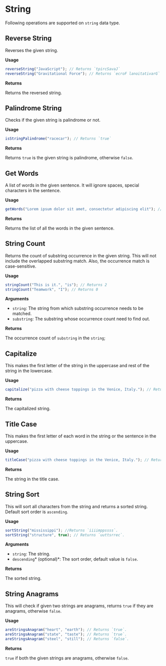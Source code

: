 # String

Following operations are supported on `string` data type.

## Reverse String

Reverses the given string.

**Usage**

```js copy
reverseString("JavaScript"); // Returns `tpircSavaJ`
reverseString("Gravitational Force"); // Returns `ecroF lanoitativarG`
```

**Returns**

Returns the reversed string.

## Palindrome String

Checks if the given string is palindrome or not.

**Usage**

```js copy
isStringPalindrome("racecar"); // Returns `true`
```

**Returns**

Returns `true` is the given string is palindrome, otherwise `false`.

## Get Words

A list of words in the given sentence. It will ignore spaces, special characters in the sentence.

**Usage**

```js copy
getWords("Lorem ipsum dolor sit amet, consectetur adipiscing elit"); // Returns ["Lorem", "ipsum", "dolor", "sit", "amet", "consectetur", "adipiscing", "elit"]
```

**Returns**

Returns the list of all the words in the given sentence.

## String Count

Returns the count of substring occurrence in the given string. This will not include the overlapped substring match. Also, the occurrence match is case-sensitive.

**Usage**

```js copy
stringCount("This is it.", "is"); // Returns 2
stringCount("Teamwork", "I"); // Returns 0
```

**Arguments**

- `string`: The string from which substring occurrence needs to be matched.
- `substring`: The substring whose occurrence count need to find out.

**Returns**

The occurrence count of `substring` in the `string`;

## Capitalize

This makes the first letter of the string in the uppercase and rest of the string in the lowercase.

**Usage**

```js copy
capitalize("pizza with cheese toppings in the Venice, Italy."); // Returns `Pizza with cheese toppings in the venice, italy.`
```

**Returns**

The capitalized string.

## Title Case

This makes the first letter of each word in the string or the sentence in the uppercase.

**Usage**

```js copy
titleCase("pizza with cheese toppings in the Venice, Italy."); // Returns `Pizza With Cheese Toppings In The Venice, Italy.`
```

**Returns**

The string in the title case.

## String Sort

This will sort all characters from the string and returns a sorted string. Default sort order is `ascending`.

**Usage**

```js copy
sortString("mississippi"); //Returns `iiiimppssss`.
sortString("structure", true); // Returns `uuttsrrec`.
```

**Arguments**

- `string`: The string.
- `descending`* (optional)*: The sort order, default value is `false`.

**Returns**

The sorted string.

## String Anagrams

This will check if given two strings are anagrams, returns `true` if they are anagrams, otherwise `false`.

**Usage**

```js copy
areStringsAnagram("heart", "earth"); // Returns `true`.
areStringsAnagram("state", "taste"); // Returns `true`.
areStringsAnagram("steel", "still"); // Returns `false`.
```

**Returns**

`true` if both the given strings are anagrams, otherwise `false`.